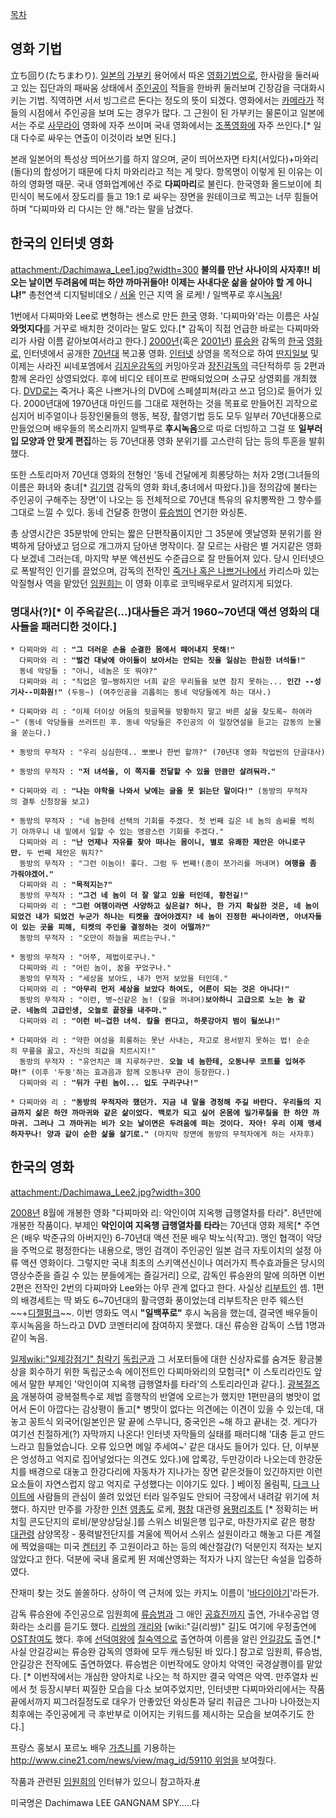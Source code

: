[[목차]]
== 영화 기법 ==
立ち回り(たちまわり). [[일본]]의 [[가부키]] 용어에서 따온 [[영화]]기법으로, 한사람을 둘러싸고 있는 집단과의 패싸움 상태에서 [[주인공]]이 적들을 한바퀴 둘러보며 긴장감을 극대화시키는 기법. 직역하면 서서 빙그르르 돈다는 정도의 뜻이 되겠다. 영화에서는 [[카메라]]가 적들의 시점에서 주인공을 보며 도는 경우가 많다. 그 근원이 된 가부키는 물론이고 일본에서는 주로 [[사무라이]] 영화에 자주 쓰이며 국내 영화에서는 [[조폭]]영화에 자주 쓰인다.[* 일 대 다수로 싸우는 연출이 이것이라 보면 된다.]

본래 일본어의 특성상 띄어쓰기를 하지 않으며, 굳이 띄어쓰자면 타치(서있다)+마와리(돌다)의 합성어기 때문에 다치 마와리라고 적는 게 맞다. 항목명이 이렇게 된 이유는 이하의 영화명 때문. 국내 영화업계에선 주로 '''다찌마리'''로 불린다. 한국영화 올드보이에 최민식이 복도에서 장도리를 들고 19:1 로 싸우는 장면을 원테이크로 찍고는 너무 힘들어 하며 "다찌마와 리 다시는 안 해."라는 말을 남겼다.
== 한국의 인터넷 영화 ==
attachment:/Dachimawa_Lee1.jpg?width=300
'''불의를 만난 사나이의 사자후!!'''
'''비오는 날이면 두려움에 떠는 하얀 까마귀들아! 이제는 사내다운 삶을 살아야 할 게 아니냐!"'''
총천연색 디지털비데오 / [[서울]] 인근 지역 올 로케! / 일백푸로 후시[[녹음]]!

{{{#!html
<iframe title='다찌마와lee(2000, 단편)' width='640px' height='360px' src='http://videofarm.daum.net/controller/video/viewer/Video.html?vid=Eikh2NNHgXY$&play_loc=undefined&alert=true' frameborder='0' scrolling='no' ></iframe>
}}}

1번에서 다찌마와 Lee로 변형하는 센스로 만든 [[한국]] 영화. '다찌마와'라는 이름은 사실 '''와멋지다'''를 거꾸로 배치한 것이라는 말도 있다.[* 감독이 직접 언급한 바로는 다찌마와리가 사람 이름 같아보여서라고 한다.] [[2000년]](혹은 [[2001년]]) [[류승완]] 감독의 [[한국]] [[영화]]로, 인터넷에서 공개한 [[70년대]] 복고풍 영화. [[인터넷]] 상영을 목적으로 하여 [[딴지일보]] 및 이제는 사라진 씨네포엠에서 [[김지운]]감독의 커밍아웃과 [[장진]]감독의 극단적하루 등 2편과 함께 온라인 상영되었다. 후에 비디오 테이프로 판매되었으며 소규모 상영회를 개최했다. [[DVD]]로는 죽거나 혹은 나쁘거나의 DVD에 스페셜피쳐(라고 쓰고 덤으)로 들어가 있다. 2000년대에 1970년대 마인드를 그대로 재현하는 것을 목표로 만들어진 괴작으로 심지어 비주얼이나 등장인물들의 행동, 복장, 촬영기법 등도 모두 일부러 70년대풍으로 만들었으며 배우들의 목소리까지 일백푸로 '''후시녹음'''으로 따로 더빙하고 그걸 또 '''일부러 입 모양과 안 맞게 편집'''하는 등 70년대풍 영화 분위기를 고스란히 담는 등의 투혼을 발휘했다.

또한 스토리마저 70년대 영화의 전형인 '동네 건달에게 희롱당하는 처자 2명(그녀들의 이름은 화녀와 충녀[* [[김기영]] 감독의 영화 화녀,충녀에서 따왔다.])을 정의감에 불타는 주인공이 구해주는 장면'이 나오는 등 전체적으로 70년대 특유의 유치뽕짝한 그 향수를 그대로 느낄 수 있다. 동네 건달중 한명이 [[류승범]]이 연기한 와싱톤.

총 상영시간은 35분밖에 안되는 짧은 단편작품이지만 그 35분에 옛날영화 분위기를 완벽하게 담아냈고 덤으로 개그까지 담아낸 명작이다. 잘 모르는 사람은 별 거지같은 영화 다 보겠네 그러는데, 마지막 부분 액션씬도 수준급으로 잘 만들어져 있다. 당시 인터넷으로 폭발적인 인기를 끌었으며, 감독의 전작인 [[죽거나 혹은 나쁘거나]]에서 카리스마 있는 악질형사 역을 맡았던 [[임원희]]는 이 영화 이후로 코믹배우로서 알려지게 되었다. 
=== 명대사(?)[* 이 주옥같은(...)대사들은 과거 1960~70년대 액션 영화의 대사들을 패러디한 것이다.] ===
 * 다찌마와 리 : '''"그 더러운 손을 순결한 몸에서 떼어내지 못해!"'''
   다찌마와 리 : '''"벌건 대낮에 아이들이 보아서는 안되는 짓을 일삼는 한심한 녀석들!"'''
   동네 악당들 : "아니, 네놈은 또 뭐야?"
   다찌마와 리 : "직업은 멀~쩡하지만 너희 같은 무리들을 보면 참지 못하는... '''인간 --성기사--미화원!"''' (두둥~) (여주인공을 괴롭히는 동네 악당들에게 하는 대사.)

 * 다찌마와 리 : "이제 더이상 어둠의 뒷골목을 방황하지 말고 바른 삶을 찾도록~ 하여라~" (동네 악당들을 쓰러뜨린 후. 동네 악당들은 주인공의 이 일장연설을 듣고는 감동의 눈물을 쏟는다.)

 * 동방의 무적자 : "우리 심심한데.. 뽀뽀나 한번 할까?" (70년대 영화 작업씬의 단골대사)

 * 동방의 무적자 : '''"저 녀석을, 이 쪽지를 전달할 수 있을 만큼만 살려둬라."'''

 * 다찌마와 리 : '''"나는 야학을 나와서 낮에는 글을 못 읽는단 말이다!"''' (동방의 무적자의 결투 신청장을 보고)

 * 동방의 무적자 : "네 놈한테 선택의 기회를 주겠다. 첫 번째 길은 네 놈의 솜씨를 썩히기 아까우니 내 밑에서 일할 수 있는 영광스런 기회를 주겠다."
   다찌마와 리 : '''"난 언제나 자유를 찾아 떠나는 몸이니, 별로 유쾌한 제안은 아니로구만.''' 두 번째 제안은 뭐지?"
   동방의 무적자 : "그런 이놈이! 좋다. 그럼 두 번째!(종이 쪼가리를 꺼내며) '''여행을 좀 가줘야겠어."'''
   다찌마와 리 : '''"목적지는?"'''
   동방의 무적자 : '''"그건 네 놈이 더 잘 알고 있을 터인데, 황천길!"'''
   다찌마와 리 : '''"그런 여행이라면 사양하고 싶은걸? 허나, 한 가지 확실한 것은, 네 놈이 되었건 내가 되었건 누군가 하나는 티켓을 끊어야겠지? 네 놈이 진정한 싸나이라면, 아녀자들이 있는 곳을 피해, 티켓의 주인을 결정하는 것이 어떨까?"'''
   동방의 무적자 : "오만이 하늘을 찌르는구나."

 * 동방의 무적자 : "어쭈, 제법이로구나."
   다찌마와 리 : "어린 놈이, 꿈을 꾸었구나."
   동방의 무적자 : "세상을 보아도, 내가 먼저 보았을 터인데."
   다찌마와 리 : '''"아무리 먼저 세상을 보았다 하여도, 어른이 되는 것은 아니다!"'''
   동방의 무적자 : "이런, 병~신같은 놈! (칼을 꺼내며)'''보아하니 고급으로 노는 놈 같군.''' '''네놈의 고급인생, 오늘로 끝장을 내주마."'''
   다찌마와 리 : '''"이런 비~겁한 녀석. 칼을 쥔다고, 하룻강아지 범이 될쏘냐!"'''

 * 다찌마와 리 : "약한 여성을 희롱하는 못난 사내는, 자고로 용서받지 못하는 법! 순순히 무릎을 꿇고, 자신의 죄값을 치르시지!"
   동방의 무적자 : "유언치곤 꽤 지루하구만. '''오늘 네 놈한테, 오동나무 코트를 입혀주마!"''' (이후 '두둥'하는 효과음과 함께 오동나무 관이 등장한다.)
   다찌마와 리 : '''"뒤가 구린 놈이... 입도 구리구나!"'''

 * 다찌마와 리 : '''"동방의 무적자라 했던가. 지금 내 말을 경청해 주길 바란다. 우리들의 지금까지 삶은 하얀 까마귀와 같은 삶이었다. 백로가 되고 싶어 온몸에 밀가루칠을 한 하얀 까마귀. 그러나 그 까마귀는 비가 오는 날이면은 두려움에 떠는 것이다. 자아! 우리 이제 맹세하자꾸나! 양과 같이 순한 삶을 살기로."''' (마지막 장면에 동방의 무적자에게 하는 사자후)

== 한국의 영화 ==
attachment:/Dachimawa_Lee2.jpg?width=300

[[2008년]] 8월에 개봉한 영화 "다찌마와 리: 악인이여 지옥행 급행열차를 타라". 8년만에 개봉한 작품이다. 부제인 '''악인이여 지옥행 급행열차를 타라'''는 70년대 영화 제목[* 주연은 (배우 박준규의 아버지인) 6-70년대 액션 전문 배우 박노식(작고). 맹인 협객이 악당을 주먹으로 평정한다는 내용으로, 맹인 검객이 주인공인 일본 검극 자토이치의 설정 아류 액션 영화이다. 그렇지만 국내 최초의 스키액션신이나 여러가지 특수효과들은 당시의 영상수준을 즐길 수 있는 분들에게는 즐길거리] 으로, 감독인 류승완의 말에 의하면 이번 2편은 전작인 2번의 다찌마와 Lee와는 아무 관계 없다고 한다. 사실상 [[리부트]]인 셈. 1편의 배경세트는 딱 봐도 6~70년대의 활극영화 풍이었는데 리부트작은 만주 웨스턴~~+[[디젤펑크]]~~. 이번 영화도 역시 '''"일백푸로"''' 후시 녹음을 했는데, 결국엔 배우들이 후시녹음을 하느라고 DVD 코멘터리에 참여하지 못했다. 대신 류승완 감독이 스텝 1명과 같이 녹음.

[[일제]][[wiki:"일제강점기" 침략기]] [[독립군]]과 그 서포터들에 대한 신상자료를 숨겨둔 황금불상을 회수하기 위한 독립군소속 에이전트인 다찌마와리의 모험극[* 이 스토리라인도 앞에서 말한 부제인 '악인이여 지옥행 급행열차를 타라'의 스토리라인과 같다.]. [[광복절]]즈음 개봉하여 광복절특수로 제법 흥행작의 반열에 오르는가 했지만 1편만큼의 병맛이 없어서 돈이 아깝다는 감상평이 돌고[* 병맛이 없다는 의견에는 이견이 있을 수 있는데, 대놓고 꽁트식 외국어(일본인은 말 끝에 스무니다, 중국인은 ~해 하고 끝내는 것. 게다가 여기선 친절하게(?) 자막까지 나온다! 인터넷 자막들의 실태를 패러디해 '대충 듣고 만드느라고 힘들었습니다. 오류 있으면 메일 주세여~' 같은 대사도 들어가 있다. 단, 이부분은 엉성하고 억지로 집어넣었다는 의견도 있다.)에 압록강, 두만강이라 나오는데 한강둔치를 배경으로 대놓고 한강다리에 자동차가 지나가는 장면  같은것들이 있긴하지만 이런 요소들이 자연스럽지 않고 억지로 구성했다는 이야기도 있다. ] 베이징 올림픽, [[다크 나이트]]에 사람들의 관심이 쏠려 있었던 터라 일주일도 안되어 극장에서 내려갈 위기에 처했다. 하지만 만주를 가장한 [[인천]] [[영종도]] 로케, [[평창]] 대관령 [[용평리조트]] [* 정확히는 버치힐 콘도단지의 로비/분양상담실.]를 스위스 비밀은행 입구로, 마찬가지로 같은 평창 [[대관령]] 삼양목장 - 풍력발전단지를 겨울에 찍어서 스위스 설원이라고 해놓고 다른 계절에 찍었을때는 미국 [[켄터키]] 주 고원이라고 하는 등의 예산절감(?) 덕분인지 적자는 보지 않았다고 한다. 덕분에 국내 올로케 뛴 저예산영화는 적자가 나지 않는단 속설을 입증하였다.

잔재미 찾는 것도 쏠쏠하다. 상하이 역 근처에 있는 카지노 이름이 '[[바다이야기]]'라든가.

감독 류승완에 주인공으로 임원희에 [[류승범]]과 그 애인 [[공효진]]까지 출연, 가내수공업 영화라는 소리를 듣기도 했다. [[리쌍]]의 [[개리]]와 [wiki:"길(리쌍)" 길]도 여기에 우정출연에 [[OST]]참여도 했다. 후에 [[선덕여왕]]에 [[칠숙]]역으로 출연하여 이름을 알린 [[안길강]]도 출연.[* 사실 안길강씨는 류승완 감독의 영화에 모두 캐스팅된 바 있다.] 참고로 임원희, 류승범, 안길강은 전작에도 출연하였다. 류승범은 이번작에도 양아치 악역인 국경살쾡이를 맡았다. [* 이번작에서는 개심한 양아치로 나오는 척 하지만 결국 악역은 악역. 만주열차 씬에서 첫 등장시부터 찌질한 모습을 다소 보여주었지만, 인터넷판 다찌마와리에서는 작품 끝에서까지 찌그러질정도로 대우가 안좋았던 와싱톤과 달리 취급은 그나마 나아졌는지 최후에는 주인공에게 극 후반부로 이어지는 키워드를 제시하는 모습을 보여주기도 한다.]

프랑스 홍보시 포르노 배우 [[가츠니]]를 기용하는 [[http://www.cine21.com/news/view/mag_id/59110 위엄]]을 보여줬다. 

작품과 관련된 [[임원희]]의 인터뷰가 있으니 참고하자.[http://news.maxmovie.com/movie_info/sha_news_view.asp?menuCode=4&subMenuCode=2&mi_id=MI0079489086&contain=&keyword=&page=31 #]

미국명은 Dachimawa LEE GANGNAM SPY.....다
